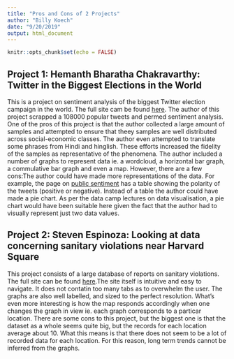 ```yaml
---
title: "Pros and Cons of 2 Projects"
author: "Billy Koech"
date: "9/20/2019"
output: html_document
---
```


```r
knitr::opts_chunk$set(echo = FALSE)
```

## Project 1: Hemanth Bharatha Chakravarthy: Twitter in the Biggest Elections in the World

This is a project on sentiment analysis of the biggest Twitter election campaign in the world. The full site cam be found [here](https://hemanth-bharatha-chakravarthy.shinyapps.io/lok_sabha/). The author of this project scrapped a 108000 popular tweets and permed sentiment analysis. One of the pros of this project is that the author collected a large amount of samples and attempted to ensure that theey samples are well distributed across social-economic classes. The author even attempted to translate some phrases from Hindi and hinglish. These efforts increased the fidelity of the samples as representative of the phenomena. The author included a number of graphs to represent data ie. a wordcloud, a horizontal bar graph, a commulative bar graph and even a map. However, there are a few cons:The author could have made more representations of the data. For example, the page on [public sentiment](https://hemanth-bharatha-chakravarthy.shinyapps.io/lok_sabha/#) has a table showing the polarity of the tweets (positive or negative). Instead of a table the author could have made a pie chart. As per the data camp lectures on data visualisation, a pie chart would have been suitable here given the fact that the author had to visually represent just two data values.


## Project 2: Steven Espinoza: Looking at data concerning sanitary violations near Harvard Square

This project consists of a large database of reports on sanitary violations. The full site can be found [here](https://stevene97.shinyapps.io/Gov1005_Final_Project/).The site itself is intuitive and easy to navigate. It does not contatin too many tabs as to overwhelm the user. The graphs are also well labelled, and sized to the perfect resolution. What's even more interesting is how the map responds accordingly when one changes the graph in view ie. each graph corresponds to a particar location. There are some cons to this project, but the biggest one is that the dataset as a whole seems quite big, but the records for each location average about 10. What this means is that there does not seem to be a lot of recorded data for each location. For this reason, long term trends cannot be inferred from the graphs. 



